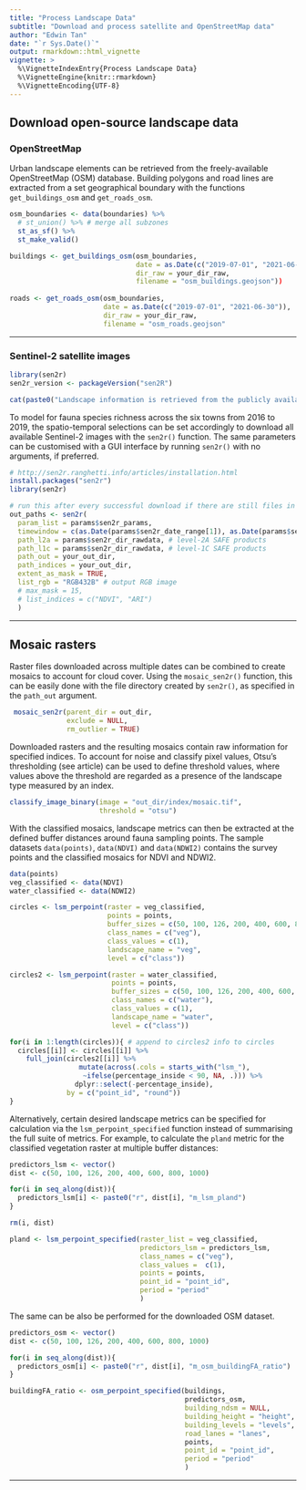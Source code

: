 ```yaml
---
title: "Process Landscape Data"
subtitle: "Download and process satellite and OpenStreetMap data"
author: "Edwin Tan"
date: "`r Sys.Date()`"
output: rmarkdown::html_vignette
vignette: >
  %\VignetteIndexEntry{Process Landscape Data}
  %\VignetteEngine{knitr::rmarkdown}
  %\VignetteEncoding{UTF-8}
---
```


## Download open-source landscape data

### OpenStreetMap 

Urban landscape elements can be retrieved from the freely-available OpenStreetMap (OSM) database. Building polygons and road lines are extracted from a set geographical boundary with the functions `get_buildings_osm` and `get_roads_osm`. 

```r
osm_boundaries <- data(boundaries) %>% 
  # st_union() %>% # merge all subzones
  st_as_sf() %>%
  st_make_valid()

buildings <- get_buildings_osm(osm_boundaries,
                               date = as.Date(c("2019-07-01", "2021-06-30")),
                               dir_raw = your_dir_raw,
                               filename = "osm_buildings.geojson"))
              
roads <- get_roads_osm(osm_boundaries,
                       date = as.Date(c("2019-07-01", "2021-06-30")),
                       dir_raw = your_dir_raw,
                       filename = "osm_roads.geojson"
```

---

### Sentinel-2 satellite images

```r
library(sen2r)
sen2r_version <- packageVersion("sen2R")
```

```r
cat(paste0("Landscape information is retrieved from the publicly available Sentinel-2 database using the `sen2r` package. As this is an external package unrelated to `biodivercity`, please also refer to the official repository for updated instructions. The package version used to generate this article is `sen2r_", sen2r_version, "`."))
```

To model for fauna species richness across the six towns from 2016 to 2019, the spatio-temporal selections can be set accordingly to download all available Sentinel-2 images with the `sen2r()` function. The same parameters can be customised with a GUI interface by running `sen2r()` with no arguments, if preferred.  

```r
# http://sen2r.ranghetti.info/articles/installation.html
install.packages("sen2r")
library(sen2r)

# run this after every successful download if there are still files in LTA not yet online, then subsequently check with provided safe_is_online() and sen2r():
out_paths <- sen2r(
  param_list = params$sen2r_params,
  timewindow = c(as.Date(params$sen2r_date_range[1]), as.Date(params$sen2r_date_range[2])),
  path_l2a = params$sen2r_dir_rawdata, # level-2A SAFE products
  path_l1c = params$sen2r_dir_rawdata, # level-1C SAFE products
  path_out = your_out_dir,
  path_indices = your_out_dir,
  extent_as_mask = TRUE,
  list_rgb = "RGB432B" # output RGB image
  # max_mask = 15,
  # list_indices = c("NDVI", "ARI")
  )
```

---

## Mosaic rasters

Raster files downloaded across multiple dates can be combined to create mosaics to account for cloud cover. Using the `mosaic_sen2r()` function, this can be easily done with the file directory created by `sen2r()`, as specified in the `path_out` argument.

```r
 mosaic_sen2r(parent_dir = out_dir,
              exclude = NULL,
              rm_outlier = TRUE)
```

Downloaded rasters and the resulting mosaics contain raw information for specified indices. To account for noise and classify pixel values, Otsu's thresholding (see article) can be used to define threshold values, where values above the threshold are regarded as a presence of the landscape type measured by an index.

```r
classify_image_binary(image = "out_dir/index/mosaic.tif",
                      threshold = "otsu")
```

With the classified mosaics, landscape metrics can then be extracted at the defined buffer distances around fauna sampling points. The sample datasets `data(points)`, `data(NDVI)` and `data(NDWI2)` contains the survey points and the classified mosaics for NDVI and NDWI2. 

```r
data(points)
veg_classified <- data(NDVI)
water_classified <- data(NDWI2)

circles <- lsm_perpoint(raster = veg_classified, 
                        points = points, 
                        buffer_sizes = c(50, 100, 126, 200, 400, 600, 800, 1000),
                        class_names = c("veg"),
                        class_values = c(1),
                        landscape_name = "veg",
                        level = c("class")) 

circles2 <- lsm_perpoint(raster = water_classified, 
                         points = points,
                         buffer_sizes = c(50, 100, 126, 200, 400, 600, 800, 1000),
                         class_names = c("water"),
                         class_values = c(1),
                         landscape_name = "water",
                         level = c("class")) 

for(i in 1:length(circles)){ # append to circles2 info to circles
  circles[[i]] <- circles[[i]] %>%
    full_join(circles2[[i]] %>% 
                 mutate(across(.cols = starts_with("lsm_"), 
                  ~ifelse(percentage_inside < 90, NA, .))) %>%
                dplyr::select(-percentage_inside), 
              by = c("point_id", "round"))
}
```

Alternatively, certain desired landscape metrics can be specified for calculation via the `lsm_perpoint_specified` function instead of summarising the full suite of metrics. For example, to calculate the `pland` metric for the classified vegetation raster at multiple buffer distances:

```r
predictors_lsm <- vector()
dist <- c(50, 100, 126, 200, 400, 600, 800, 1000)

for(i in seq_along(dist)){
  predictors_lsm[i] <- paste0("r", dist[i], "m_lsm_pland")
}

rm(i, dist)

pland <- lsm_perpoint_specified(raster_list = veg_classified,
                                predictors_lsm = predictors_lsm,
                                class_names = c("veg"),
                                class_values =  c(1),
                                points = points,
                                point_id = "point_id",
                                period = "period"
                                )
```

The same can be also be performed for the downloaded OSM dataset.

```r
predictors_osm <- vector()
dist <- c(50, 100, 126, 200, 400, 600, 800, 1000)

for(i in seq_along(dist)){
  predictors_osm[i] <- paste0("r", dist[i], "m_osm_buildingFA_ratio")
}

buildingFA_ratio <- osm_perpoint_specified(buildings,
                                           predictors_osm,
                                           building_ndsm = NULL,
                                           building_height = "height",
                                           building_levels = "levels",
                                           road_lanes = "lanes",
                                           points,
                                           point_id = "point_id",
                                           period = "period"
                                           )
```

---
